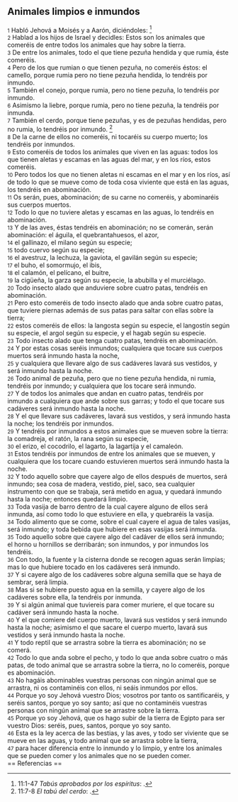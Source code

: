 == Animales limpios e inmundos ==

{{anchor|1}} <small>1</small> Habló Jehová a Moisés y a Aarón, diciéndoles: <ref>11:1-47 ''Tabús aprobados por los espíritus'': {{lib|LU|89|1|1}}.</ref><br>
{{anchor|2}} <small>2</small> Hablad a los hijos de Israel y decidles: Estos son los animales que comeréis de entre todos los animales que hay sobre la tierra.<br>
{{anchor|3}} <small>3</small> De entre los animales, todo el que tiene pezuña hendida y que rumia, éste comeréis.<br>
{{anchor|4}} <small>4</small> Pero de los que rumian o que tienen pezuña, no comeréis éstos: el camello, porque rumia pero no tiene pezuña hendida, lo tendréis por inmundo.<br>
{{anchor|5}} <small>5</small> También el conejo, porque rumia, pero no tiene pezuña, lo tendréis por inmundo.<br>
{{anchor|6}} <small>6</small> Asimismo la liebre, porque rumia, pero no tiene pezuña, la tendréis por inmunda.<br>
{{anchor|7}} <small>7</small> También el cerdo, porque tiene pezuñas, y es de pezuñas hendidas, pero no rumia, lo tendréis por inmundo. <ref>11:7-8 ''El tabú del cerdo'': {{lib|LU|89|1|5}}.</ref><br>
{{anchor|8}} <small>8</small> De la carne de ellos no comeréis, ni tocaréis su cuerpo muerto; los tendréis por inmundos.<br>
{{anchor|9}} <small>9</small> Esto comeréis de todos los animales que viven en las aguas: todos los que tienen aletas y escamas en las aguas del mar, y en los ríos, estos comeréis.<br>
{{anchor|10}} <small>10</small> Pero todos los que no tienen aletas ni escamas en el mar y en los ríos, así de todo lo que se mueve como de toda cosa viviente que está en las aguas, los tendréis en abominación.<br>
{{anchor|11}} <small>11</small> Os serán, pues, abominación; de su carne no comeréis, y abominaréis sus cuerpos muertos.<br>
{{anchor|12}} <small>12</small> Todo lo que no tuviere aletas y escamas en las aguas, lo tendréis en abominación.<br>
{{anchor|13}} <small>13</small> Y de las aves, éstas tendréis en abominación; no se comerán, serán abominación: el águila, el quebrantahuesos, el azor,<br>
{{anchor|14}} <small>14</small> el gallinazo, el milano según su especie;<br>
{{anchor|15}} <small>15</small> todo cuervo según su especie;<br>
{{anchor|16}} <small>16</small> el avestruz, la lechuza, la gaviota, el gavilán según su especie;<br>
{{anchor|17}} <small>17</small> el buho, el somormujo, el ibis,<br>
{{anchor|18}} <small>18</small> el calamón, el pelícano, el buitre,<br>
{{anchor|19}} <small>19</small> la cigüeña, la garza según su especie, la abubilla y el murciélago.<br>
{{anchor|20}} <small>20</small> Todo insecto alado que anduviere sobre cuatro patas, tendréis en abominación.<br>
{{anchor|21}} <small>21</small> Pero esto comeréis de todo insecto alado que anda sobre cuatro patas, que tuviere piernas además de sus patas para saltar con ellas sobre la tierra;<br>
{{anchor|22}} <small>22</small> estos comeréis de ellos: la langosta según su especie, el langostín según su especie, el argol según su especie, y el hagab según su especie.<br>
{{anchor|23}} <small>23</small> Todo insecto alado que tenga cuatro patas, tendréis en abominación.<br>
{{anchor|24}} <small>24</small> Y por estas cosas seréis inmundos; cualquiera que tocare sus cuerpos muertos será inmundo hasta la noche,<br>
{{anchor|25}} <small>25</small> y cualquiera que llevare algo de sus cadáveres lavará sus vestidos, y será inmundo hasta la noche.<br>
{{anchor|26}} <small>26</small> Todo animal de pezuña, pero que no tiene pezuña hendida, ni rumia, tendréis por inmundo; y cualquiera que los tocare será inmundo.<br>
{{anchor|27}} <small>27</small> Y de todos los animales que andan en cuatro patas, tendréis por inmundo a cualquiera que ande sobre sus garras; y todo el que tocare sus cadáveres será inmundo hasta la noche.<br>
{{anchor|28}} <small>28</small> Y el que llevare sus cadáveres, lavará sus vestidos, y será inmundo hasta la noche; los tendréis por inmundos.<br>
{{anchor|29}} <small>29</small> Y tendréis por inmundos a estos animales que se mueven sobre la tierra: la comadreja, el ratón, la rana según su especie,<br>
{{anchor|30}} <small>30</small> el erizo, el cocodrilo, el lagarto, la lagartija y el camaleón.<br>
{{anchor|31}} <small>31</small> Estos tendréis por inmundos de entre los animales que se mueven, y cualquiera que los tocare cuando estuvieren muertos será inmundo hasta la noche.<br>
{{anchor|32}} <small>32</small> Y todo aquello sobre que cayere algo de ellos después de muertos, será inmundo; sea cosa de madera, vestido, piel, saco, sea cualquier instrumento con que se trabaja, será metido en agua, y quedará inmundo hasta la noche; entonces quedará limpio.<br>
{{anchor|33}} <small>33</small> Toda vasija de barro dentro de la cual cayere alguno de ellos será inmunda, así como todo lo que estuviere en ella, y quebraréis la vasija.<br>
{{anchor|34}} <small>34</small> Todo alimento que se come, sobre el cual cayere el agua de tales vasijas, será inmundo; y toda bebida que hubiere en esas vasijas será inmunda.<br>
{{anchor|35}} <small>35</small> Todo aquello sobre que cayere algo del cadáver de ellos será inmundo; el horno u hornillos se derribarán; son inmundos, y por inmundos los tendréis.<br>
{{anchor|36}} <small>36</small> Con todo, la fuente y la cisterna donde se recogen aguas serán limpias; mas lo que hubiere tocado en los cadáveres será inmundo.<br>
{{anchor|37}} <small>37</small> Y si cayere algo de los cadáveres sobre alguna semilla que se haya de sembrar, será limpia.<br>
{{anchor|38}} <small>38</small> Mas si se hubiere puesto agua en la semilla, y cayere algo de los cadáveres sobre ella, la tendréis por inmunda.<br>
{{anchor|39}} <small>39</small> Y si algún animal que tuviereis para comer muriere, el que tocare su cadáver será inmundo hasta la noche.<br>
{{anchor|40}} <small>40</small> Y el que comiere del cuerpo muerto, lavará sus vestidos y será inmundo hasta la noche; asimismo el que sacare el cuerpo muerto, lavará sus vestidos y será inmundo hasta la noche.<br>
{{anchor|41}} <small>41</small> Y todo reptil que se arrastra sobre la tierra es abominación; no se comerá.<br>
{{anchor|42}} <small>42</small> Todo lo que anda sobre el pecho, y todo lo que anda sobre cuatro o más patas, de todo animal que se arrastra sobre la tierra, no lo comeréis, porque es abominación.<br>
{{anchor|43}} <small>43</small> No hagáis abominables vuestras personas con ningún animal que se arrastra, ni os contaminéis con ellos, ni seáis inmundos por ellos.<br>
{{anchor|44}} <small>44</small> Porque yo soy Jehová vuestro Dios; vosotros por tanto os santificaréis, y seréis santos, porque yo soy santo; así que no contaminéis vuestras personas con ningún animal que se arrastre sobre la tierra.<br>
{{anchor|45}} <small>45</small> Porque yo soy Jehová, que os hago subir de la tierra de Egipto para ser vuestro Dios: seréis, pues, santos, porque yo soy santo.<br>
{{anchor|46}} <small>46</small> Esta es la ley acerca de las bestias, y las aves, y todo ser viviente que se mueve en las aguas, y todo animal que se arrastra sobre la tierra,<br>
{{anchor|47}} <small>47</small> para hacer diferencia entre lo inmundo y lo limpio, y entre los animales que se pueden comer y los animales que no se pueden comer.<br>
== Referencias ==

<references />
